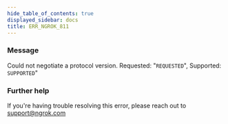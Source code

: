 ```yaml
---
hide_table_of_contents: true
displayed_sidebar: docs
title: ERR_NGROK_811
---
```


### Message

Could not negotiate a protocol version. Requested: "`REQUESTED`", Supported: `SUPPORTED`"

### Further help

If you're having trouble resolving this error, please reach out to [support@ngrok.com](mailto:support@ngrok.com?subject=Help%20with%20ERR_NGROK_811)
